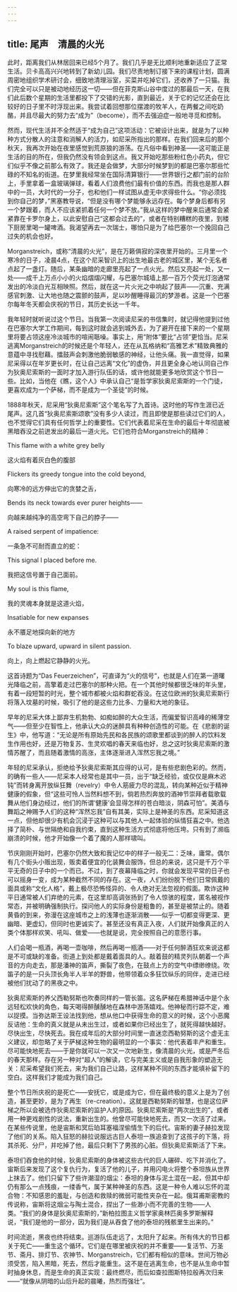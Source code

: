 ```yaml
---
---
---
```

title: 尾声　清晨的火光
---




此时，距离我们从林居回来已经5个月了。我们几乎是无比顺利地重新适应了正常生活。贝卡高高兴兴地转到了新幼儿园。我们尽责地制订接下来的课程计划，圆满周密地组织学术研讨会，细致地清理浴室，买菜并吃掉它们，还收养了一只猫。我们完全可以只是被动地经历这一切——但在菲克斯山谷中度过的那最后一天，在我们此后数个星期的生活里都投下了交错的光影，直到最近，关于它的记忆还会在比较好的日子里不时浮现出来。我尝试着回想那位摆渡的牧羊人，在两餐之间吃奶酪，并且尽最大的努力去“成为”（become），而不去强迫症一般地寻觅和控制。

然而，现代生活并不全然适于“成为自己”这项活动：它被设计出来，就是为了以种种方式分散人的注意和消解人的活力，如尼采所指出的那样。在我们回来后的那个秋天，我再次开始在夜里感觉到荒原狼的游荡。在凡俗中看到神圣——这可能正是生活的目的所在，但我仍然没有领会到这点。我又开始吃那些粉红色小药丸，但它们似乎不像之前那么有效了。我还是会做梦，大部分时候梦到的都是巴塞尔那些忙碌的不知名的街道。在梦里我经常坐在国际清算银行——世界银行之都门前的台阶上，手里拿着一盒玻璃弹球，看着人们浪费他们最有价值的东西。而我也是那人群中的一员，大时代的一分子，也和他们一样试图从虚无中求得些什么。“你必须找到你自己的梦，”黑塞教导说，“但是没有哪个梦能够永远存在。每个梦身后都有另一个梦跟着，而人不应该紧抓着任何一个梦不放。”我从这样的梦中醒来后通常会紧紧靠在卡罗尔身上，以此安慰自己“这都会过去的”，或者在特别糟糕的夜里，到楼下厨房里喝一罐啤酒。我渴望再去一次瑞士，哪怕只是为了给巴塞尔一个挽回自己过失的机会也好。



Morganstreich，或称“清晨的火光”，是在万籁俱寂的深夜里开始的。三月里一个寒冷的日子，凌晨4点，在这个尼采智识上的出生地最古老的城区里，某个无名者点起了一盏灯。随后，某条幽暗的走廊里亮起了一点火光。然后又亮起一处，又一处——成千上万点小小的火焰熠熠闪耀，与巴塞尔城墙上那一百万个荧光灯泡通常发出的冷淡白光互相映照。然后，就在这一片火光之中响起了鼓声——沉重、充满感官刺激、让大地也随之震颤的鼓声，足以吵醒睡得最沉的梦游者。这是一个巴塞尔每年冬天都会庆祝的节日，其历史长达一千年。

我年轻时就听说过这个节日。当我第一次阅读尼采的书信集时，就记得他提到过他在巴塞尔大学工作期间，每到这时就会逃到城外去，为了避开在接下来的一个星期里将要占领这座冷淡城市的喧闹聒噪。事实上，用“附体”要比“占领”更恰当。尼采逃离Morganstreich的时候还是个年轻人，还在从瓦格纳和“高雅艺术”精致典雅的意蕴中寻找慰藉。擂鼓声会刺激他脆弱敏感的神经，让他头痛。我一直觉得，如果尼采得以在年岁更长时，在让自己远离“文化”的虚伪，并且更全身心地认同自己作为狄奥尼索斯的一面时才加入游行队伍的话，或许他就能更多地欣赏这个节日一些。比如，当他在《瞧，这个人》中承认自己“是哲学家狄奥尼索斯的一个门徒，更喜欢成为一个萨梯，而不是成为一个圣徒”的时候。

1888年秋天，尼采用“狄奥尼索斯”这个笔名写了九首诗。这时他的写作生涯已近尾声。这几首“狄奥尼索斯颂歌”没有多少人读过，而且即使是那些读过它们的人，也不觉得它们具有任何哲学上的重要性。它们代表着尼采在生命的最后十年彻底被黑暗吞没之前迸发出的最后一道火光。它们也符合Morganstreich的精神：





This flame with a white grey belly

这火焰有着灰白色的腹部

Flickers its greedy tongue into the cold beyond,

向寒冷的远方伸出它的贪婪之舌，

Bends its neck towards ever purer heights——

向越来越纯净的高空弯下自己的脖子——

A raised serpent of impatience:

一条急不可耐而直立的蛇：

This signal I placed before me.

我把这信号置于自己面前。

My soul is this flame,

我的灵魂本身就是这道火焰，

Insatiable for new expanses

永不餍足地探向新的地方

To blaze upward, upward in silent passion.

向上，向上燃起它静静的火光。





这首诗题为“Das Feuerzeichen”，可直译为“火的信号”，也就是人们在第一道曙光降临之前，高擎着走过巴塞尔的那种火把。在一个其他时候都很乏味的年头里，有着一段短暂的时光，整个城市都被火焰和群蛇吞没。在这位欧洲的狄奥尼索斯行将落入坟墓的时候，吸引了他的是这些力比多、力量和大地的象征。

早年的尼采大体上鄙弃生机勃勃、如痴如醉的大众生活，而偏爱智识高峰的稀薄空气——但至少在智性上，他承认大众的迷醉具有种种创造性的可能。在《悲剧的诞生》中，他写道：“无论是所有原始先民和各民族的颂歌里都谈到的醉人的饮料发生作用也好，还是万物复苏、生灵欢唱的春天来临也好，总之这时狄奥尼索斯的激情苏醒了，而且随着激情的高涨，主体逐渐进入浑然忘我之境。”

年轻的尼采承认，拒绝给予狄奥尼索斯其应得的认可，是有些悲剧色彩的。然而，的确有一些人——尼采本人经常也是其中一员，出于“缺乏经验，或仅仅是麻木迟钝”而转身离开放纵狂舞（revelry）中令人筋疲力尽的混乱，转向某种近似于精神健康的假象，但“这些可怜人当然料想不到，倘若热烈奔放的酒神节崇拜者载歌载舞从他们身边经过，他们的所谓‘健康’会显得怎样的苍白暗淡，阴森可怕”。美酒与舞蹈之神赐予人们的这种“浑然忘我”自有其美，实际上是神圣的东西。尼采知道这一点，但他却很少有机会沉浸于这种可以与其他人一起体验的纵情狂喜之中。他选择了简朴、与世隔绝和自我约束，直到这种生活方式彻底将他压垮。只有到了濒临崩溃的时候，他才开始像一个着了魔的人那样啸叫。



节庆刚刚开始时，巴塞尔仍然大致和我记忆中的样子一般无二：乏味，庸常。偶尔有几个街头小贩出现，贩卖着便宜的化装舞会服饰，但总的来说，这只是千万个平平无奇的日子中的一个而已。不过，到了夜幕降临之时，你就会发现平常的日子也可以摇身一变，成为某种截然不同的存在。这一夜，人们纷纷脱下他们日常佩戴的面具或称“文化人格”，戴上极尽恐怖怪异的、令人绝对无法忽视的假面。欺诈这种平日通常被人们弃绝的元素，在这里却高调张扬到了令人惊骇的程度，匿名被视作常态，并被明确强制执行。探问他人的实际身份是粗鲁的，甚至是被禁止的。随着黄昏的到来，弥漫在这座城市之上的浅薄也逐渐消散——似乎一切都变得更深、更幽暗、更虚幻，但同时也更诚实了。甚至还没有真正入夜，人们就开始像真正的人类个体那样欢笑、吼叫、做爱——也就是说，完全按照自己的意愿行事。

人们会喝一瓶酒，再喝一壶咖啡，然后再喝一瓶酒——对于任何醉酒狂欢来说这都是不可或缺的准备。街道上到处都是戴着面具的人。敲着鼓的精灵列队朝着一个声音的方向走去，那是潘神的笛声，撕裂了夜色，在鼓点上方的空气中缥缈缭绕。吹笛子的是一只头顶长角半人半羊的野兽，他带领着众多狂饮纵乐的同伴，走进已经被他们扰动了的黑夜之中。

狄奥尼索斯的养父西勒努斯也吹奏同样的一管长笛。这名萨梯在希腊神话中是个永远轻松欢快的角色，每天喝得醉醺醺地在森林中游荡嬉戏。他神秘而行踪不定，难以捉摸。当弥达斯王设法找到他，想从他口中获得生命的意义的时候，这个小恶魔反诘他：生命的真义就是从未出生过，或者如果你已经出生了，就死得越快越好。尽快出生，尽快死去。我在成年后的大部分时间里一直迷恋西勒努斯的这个虚无主义建议，却忽略了关于萨梯这种生物的最明显的一个事实：他代表着丰产和重生。尽可能快地死去——于是你就可以一次又一次地新生，像清晨的火光，或是严冬后的春天那样。存在另一种对“超人”的解读，它与完美主义或是自我形象的塑造无关：尼采希望我们死去，来为我们自己让路，这样某种不同的东西才能填补留下的空白。这样我们才能成为我们自己。

整个节日所庆祝的是死亡——安抚它，或是成为它，但在最终极的意义上是为了创造，甚至更妙，是为了再生（re-creation）。这就是西勒努斯的智慧，也是这位萨梯之所以会被选作狄奥尼索斯的监护人的原因。狄奥尼索斯是“两次出生的”，或者用一种更戏剧性的说法，重新出生的。他曾尽可能快地死去，而又一次活了过来。在某些传说里，他是宙斯和冥后珀耳塞福涅偷情生下的后代。宙斯的妻子赫拉发现了他们的关系。陷入狂怒的赫拉说服远古巨人泰坦一族追查到了这孩子的下落，将其杀死、分尸，并吃掉了他，最后只剩下了男孩的心脏。但狄奥尼索斯活了下来。

泰坦们吞食他的时候，狄奥尼索斯的身体被这些古代的巨人碾碎、吃下并消化了。宙斯后来发现了这个复仇行为，复活了他的儿子，并用闪电火将整个泰坦族从世界上抹去了。他们只留下了些许潮湿的烟尘：泰坦的身体与泥土混在一起，但其中却仍有那么一点残痕，一缕香气，属于某种神圣的东西。这是一种令人难以忘怀的混合物：不知感恩的羞耻，与创造和救赎的微弱可能性夹杂在一起。俄耳甫斯密教的传说称，宙斯将这烟尘与陶土混合，捏出了一些渺小而不完善的生物——人类。“我们的身体是狄奥尼索斯的，”新柏拉图主义哲学家奥林匹奥多罗斯解释说，“我们是他的一部分，因为我们是从吞食了他的泰坦的残骸里生出来的。”

时间流逝，黑夜也终将结束。巡游队伍走远了，太阳升了起来。所有伟大的节日都关于死亡——重生这个循环。它们是在哪里被庆祝的并不重要——复活节、万圣节、斋月、排灯节、农神节、Morganstreich，它们都有相似的意味。世间万物必须受苦，陷入黑暗，死去，然后才能重生。这不是在逃离生命，也不是从生命中暂时抽身休息，而是生命的真正实现：最终燃尽，而后如查拉图斯特拉般再次归来——“就像从阴暗的山后升起的晨曦，热烈而强壮”。